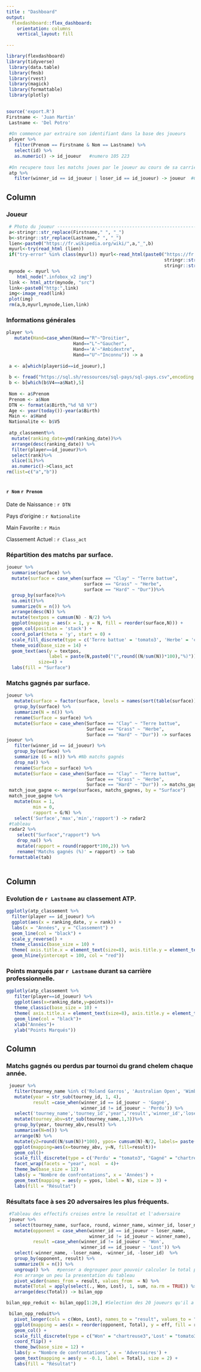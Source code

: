 ```yaml
---
title : "Dashboard"
output: 
  flexdashboard::flex_dashboard:
    orientation: columns
    vertical_layout: fill
    
---
```


```r
library(flexdashboard)
library(tidyverse)
 library(data.table)
 library(fmsb)
 library(rvest)
 library(magick)
 library(formattable)
 library(plotly)
 
```
```r
source('export.R')
Firstname <- 'Juan Martin'
 Lastname <- 'Del Potro'
 
 #On commence par extraire son identifiant dans la base des joueurs
 player %>% 
   filter(Prenom == Firstname & Nom == Lastname) %>%
   select(id) %>% 
   as.numeric() -> id_joueur   #numero 105 223
 
 #On recupere tous les matchs joues par le joueur au cours de sa carriere
 atp %>%
   filter(winner_id == id_joueur | loser_id == id_joueur) -> joueur  #620 matchs en tout
```

Column {data-width=450}
-----------------------------------------------------------------------

### Joueur {data-height=200}
```r
 # Photo du joueur --------------------------------------------------------
 a<-stringr::str_replace(Firstname," ", "_") 
 b<-stringr::str_replace(Lastname," ", "_")
 lien<-paste0("https://fr.wikipedia.org/wiki/",a,"_",b)
 myurl<-try(read_html (lien))
 if("try-error" %in% class(myurl)) myurl<-read_html(paste0("https://fr.wikipedia.org/wiki/",
                                                           stringr::str_replace(Firstname," ","-"),"_",
                                                           stringr::str_replace(Lastname," ","-")))
 mynode <- myurl %>% 
    html_node(".infobox_v2 img")
 link <- html_attr(mynode, "src")
 link<-paste0("http:",link)
 img<-image_read(link)
 plot(img)
 rm(a,b,myurl,mynode,lien,link)

```

### Informations générales {data-height=150}
```r
player %>%
   mutate(Hand=case_when(Hand=="R"~"Droitier",
                         Hand=="L"~"Gaucher",
                         Hand=='A'~"Ambidextre",
                         Hand=="U"~"Inconnu")) -> a
 
 a <- a[which(player$id==id_joueur),]
 
 b <- fread("https://sql.sh/ressources/sql-pays/sql-pays.csv",encoding = 'UTF-8')
 b <- b[which(b$V4==a$Nat),5]
 
 Nom <- a$Prenom
 Prenom <- a$Nom
 DTN <- format(a$Birth,"%d %B %Y")
 Age <- year(today())-year(a$Birth)
 Main <- a$Hand
 Nationalite <- b$V5
 
 atp_classement%>%
  mutate(ranking_date=ymd(ranking_date))%>%
  arrange(desc(ranking_date)) %>%
  filter(player==id_joueur)%>%
  select(rank)%>%
  slice(1L)%>%
  as.numeric()->Class_act
rm(list=c("a","b"))
 
```
<h4> `r Nom` `r Prenom` </h4>

Date de Naissance : `r DTN `

Pays d'origine : `r Nationalite` 

Main Favorite : `r Main `

Classement Actuel : `r Class_act `

### Répartition des matchs par surface. {data-height=300}

```r
joueur %>%
  summarise(surface) %>%
  mutate(surface = case_when(surface == "Clay" ~ "Terre battue",
                             surface == "Grass" ~ "Herbe",
                             surface == "Hard" ~ "Dur"))%>%
  group_by(surface)%>%
  na.omit()%>%
  summarize(N = n()) %>%
  arrange(desc(N)) %>%
  mutate(textpos = cumsum(N) - N/2) %>%
  ggplot(mapping = aes(x = 1, y = N, fill = reorder(surface,N))) +
  geom_col(position = 'stack') +
  coord_polar(theta = 'y', start = 0) +
  scale_fill_discrete(type = c('Terre battue' = 'tomato3', 'Herbe' = 'chartreuse3', 'Dur' = 'cadetblue3')) + 
  theme_void(base_size = 14) +
  geom_text(aes(y = textpos, 
                label = paste(N,paste0("(",round((N/sum(N))*100),"%)"))),
            size=4) +
  labs(fill = "Surface")
```


### Matchs gagnés par surface. {data-height=100}

```r
joueur %>%
   mutate(surface = factor(surface, levels = names(sort(table(surface))), ordered = TRUE)) %>%
   group_by(surface) %>%
   summarize(N = n()) %>%
   rename(Surface = surface) %>%
   mutate(Surface = case_when(Surface == "Clay" ~ "Terre battue",
                              Surface == "Grass" ~ "Herbe",
                              Surface == "Hard" ~ "Dur")) -> surfaces
joueur %>%
   filter(winner_id == id_joueur) %>%
   group_by(surface) %>%
   summarize (G = n()) %>% #Nb matchs gagnés
   drop_na() %>%
   rename(Surface = surface) %>%
   mutate(Surface = case_when(Surface == "Clay" ~ "Terre battue",
                              Surface == "Grass" ~ "Herbe",
                              Surface == "Hard" ~ "Dur")) -> matchs_gagnes
 match_joue_gagne <- merge(surfaces, matchs_gagnes, by = "Surface")
 match_joue_gagne %>%
   mutate(max = 1, 
          min = 0, 
          rapport = G/N) %>%
   select('Surface','max','min','rapport') -> radar2
 #tableau
 radar2 %>%
    select("Surface","rapport") %>%
    drop_na() %>%
    mutate(rapport = round(rapport*100,2)) %>%
    rename('Matchs gagnés (%)' = rapport) -> tab
 formattable(tab) 
 
```

Column {data-width=350}
-----------------------------------------------------------------------

### Evolution de `r Lastname`  au classement ATP.
```r
ggplotly(atp_classement %>%
  filter(player == id_joueur) %>%
  ggplot(aes(x = ranking_date, y = rank)) + 
  labs(x = "Années", y = "Classement") +
  geom_line(col = "black") + 
  scale_y_reverse() +
  theme_classic(base_size = 10) +
  theme( axis.title.x = element_text(size=8), axis.title.y = element_text(size=8)) +
  geom_hline(yintercept = 100, col = "red"))


```

### Points marqués par `r Lastname` durant sa carrière professionnelle.

```r
ggplotly(atp_classement %>%
   filter(player==id_joueur) %>%
   ggplot(aes(x=ranking_date,y=points))+
   theme_classic(base_size = 10) +
   theme( axis.title.x = element_text(size=8), axis.title.y = element_text(size=8)) +
   geom_line(col = "black")+
   xlab("Années")+
   ylab("Points Marqués")) 
```

Column {data-width=450}
-----------------------------------------------------------------------
###      Matchs gagnés ou perdus par tournoi du grand chelem chaque année.
```r
 joueur %>%
   filter(tourney_name %in% c('Roland Garros', 'Australian Open', 'Wimbledon', 'US Open')) %>%
   mutate(year = str_sub(tourney_id, 1, 4),
          result =case_when(winner_id == id_joueur ~ 'Gagné',
                            winner_id != id_joueur ~ 'Perdu')) %>%
   select('tourney_name','tourney_id','year','result','winner_id','loser_id')%>%
   mutate(tourney_abv=str_sub(tourney_name,1,3))%>%
   group_by(year, tourney_abv,result) %>%
   summarise(N=n()) %>%
   arrange(N) %>%
   mutate(y2=round((N/sum(N))*100), ypos= cumsum(N)-N/2, labels= paste(N,paste0("(",y2,"%)")) )  %>%
   ggplot(mapping=aes(x=tourney_abv, y=N, fill=result))+
   geom_col()+
   scale_fill_discrete(type = c('Perdu' = "tomato3", "Gagné" = "chartreuse3")) +
   facet_wrap(facets = "year", ncol  = 4)+
   theme_bw(base_size = 12) +
   labs(y = "Nombre de confrontations", x = 'Années') +
   geom_text(mapping = aes(y = ypos, label = N), size = 3) +
   labs(fill = "Résultat")
```


### Résultats face à ses 20 adversaires les plus fréquents.
```r
 #Tableau des effectifs croises entre le resultat et l'adversaire
 joueur %>%
   select(tourney_name, surface, round, winner_name, winner_id, loser_name, loser_id, score, minutes) %>%
   mutate(opponent = case_when(winner_id == id_joueur ~ loser_name,
                               winner_id != id_joueur ~ winner_name),
          result =case_when(winner_id != id_joueur ~ 'Won',
                            winner_id == id_joueur ~ 'Lost')) %>%
   select(-winner_name, -loser_name, -winner_id, -loser_id)  %>%
   group_by(opponent, result) %>%
   summarize(N = n()) %>%
   ungroup() %>%   #penser a degrouper pour pouvoir calculer le total par la suite
   #on arrange un peu la presentation du tableau
   pivot_wider(names_from = result, values_from  = N) %>%
   mutate(Total = apply(select(., Won, Lost), 1, sum, na.rm = TRUE)) %>%
   arrange(desc(Total)) -> bilan_opp

bilan_opp_reduit <- bilan_opp[1:20,] #Selection des 20 joueurs qu'il a le plus affrontÃ©

 bilan_opp_reduit%>%
   pivot_longer(cols = c(Won, Lost), names_to = "result", values_to = "eff") %>%
   ggplot(mapping = aes(x = reorder(opponent, Total), y = eff, fill = result)) +
   geom_col() +
   scale_fill_discrete(type = c("Won" = "chartreuse3",'Lost' = "tomato3"), labels=c('Perdu','Gagné')) +
   coord_flip() +
   theme_bw(base_size = 12) +
   labs(y = "Nombre de confrontations", x = 'Adversaires') +
   geom_text(mapping = aes(y = -0.1, label = Total), size = 2) +
   labs(fill = "Résultat")

```
